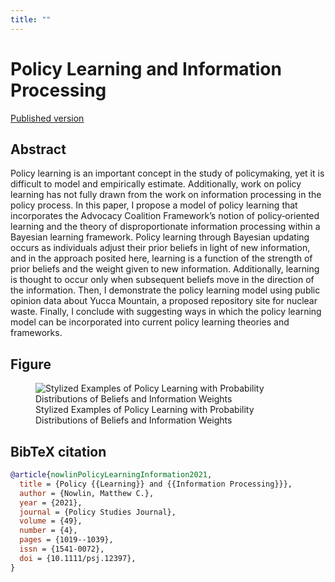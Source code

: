 ```yaml
---
title: ""
---
```


# Policy Learning and Information Processing

<div><a href="https://onlinelibrary.wiley.com/doi/abs/10.1111/psj.12397"> <span class="badge bg-primary">Published version</span></a > </div>

## Abstract

Policy learning is an important concept in the study of policymaking, yet it is difficult to model and empirically estimate. Additionally, work on policy learning has not fully drawn from the work on information processing in the policy process. In this paper, I propose a model of policy learning that incorporates the Advocacy Coalition Framework's notion of policy‐oriented learning and the theory of disproportionate information processing within a Bayesian learning framework. Policy learning through Bayesian updating occurs as individuals adjust their prior beliefs in light of new information, and in the approach posited here, learning is a function of the strength of prior beliefs and the weight given to new information. Additionally, learning is thought to occur only when subsequent beliefs move in the direction of the information. Then, I demonstrate the policy learning model using public opinion data about Yucca Mountain, a proposed repository site for nuclear waste. Finally, I conclude with suggesting ways in which the policy learning model can be incorporated into current policy learning theories and frameworks.

## Figure

![Stylized Examples of Policy Learning with Probability Distributions of Beliefs and Information Weights](fig.jpg)

## BibTeX citation 

```bibtex
@article{nowlinPolicyLearningInformation2021,
  title = {Policy {{Learning}} and {{Information Processing}}},
  author = {Nowlin, Matthew C.},
  year = {2021},
  journal = {Policy Studies Journal},
  volume = {49},
  number = {4},
  pages = {1019--1039},
  issn = {1541-0072},
  doi = {10.1111/psj.12397},
}
```

